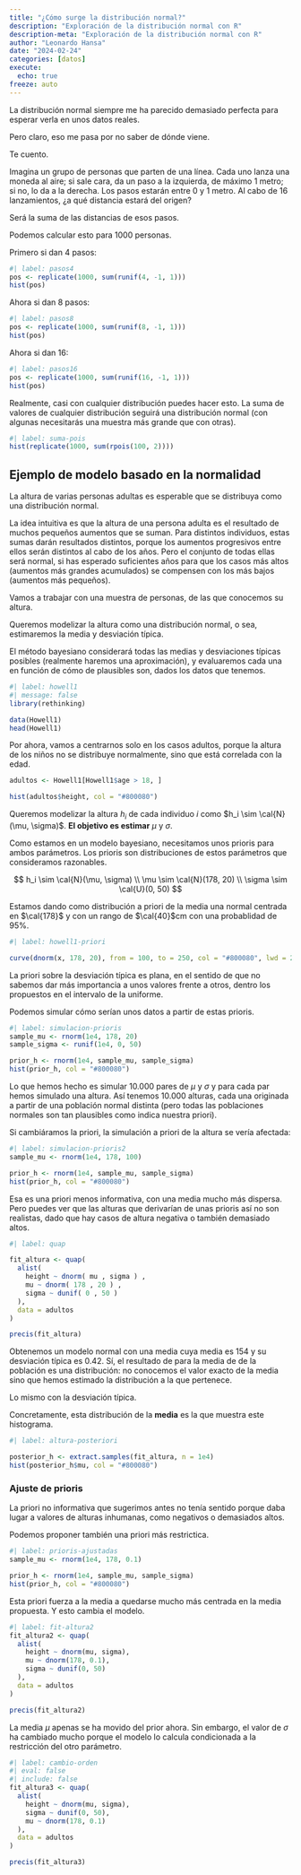 ```yaml
---
title: "¿Cómo surge la distribución normal?"
description: "Exploración de la distribución normal con R"
description-meta: "Exploración de la distribución normal con R"
author: "Leonardo Hansa"
date: "2024-02-24"
categories: [datos]
execute: 
  echo: true
freeze: auto
---
```


La distribución normal siempre me ha parecido demasiado perfecta para esperar verla en unos datos reales. 

Pero claro, eso me pasa por no saber de dónde viene. 

Te cuento. 

Imagina un grupo de personas que parten de una línea. Cada uno lanza una moneda al aire; si sale cara, da un paso a la izquierda, de máximo 1 metro; si no, lo da a la derecha. Los pasos estarán entre 0 y 1 metro. Al cabo de 16 lanzamientos, ¿a qué distancia estará del origen?

Será la suma de las distancias de esos pasos.

Podemos calcular esto para 1000 personas.

Primero si dan 4 pasos:

```r
#| label: pasos4
pos <- replicate(1000, sum(runif(4, -1, 1)))
hist(pos)
```

Ahora si dan 8 pasos:

```r
#| label: pasos8
pos <- replicate(1000, sum(runif(8, -1, 1)))
hist(pos)
```

Ahora si dan 16:

```r
#| label: pasos16
pos <- replicate(1000, sum(runif(16, -1, 1)))
hist(pos)
```

Realmente, casi con cualquier distribución puedes hacer esto. La suma de valores de cualquier distribución seguirá una distribución normal (con algunas necesitarás una muestra más grande que con otras).


```r
#| label: suma-pois
hist(replicate(1000, sum(rpois(100, 2))))
```


## Ejemplo de modelo basado en la normalidad

La altura de varias personas adultas es esperable que se distribuya como una distribución normal. 

La idea intuitiva es que la altura de una persona adulta es el resultado de muchos pequeños aumentos que se suman. Para distintos individuos, estas sumas darán resultados distintos, porque los aumentos progresivos entre ellos serán distintos al cabo de los años. Pero el conjunto de todas ellas será normal, si has esperado suficientes años para que los casos más altos (aumentos más grandes acumulados) se compensen con los más bajos (aumentos más pequeños). 

Vamos a trabajar con una muestra de personas, de las que conocemos su altura. 

Queremos modelizar la altura como una distribución normal, o sea, estimaremos la media y desviación típica. 

El método bayesiano considerará todas las medias y desviaciones típicas posibles (realmente haremos una aproximación), y evaluaremos cada una en función de cómo de plausibles son, dados los datos que tenemos.


```r
#| label: howell1
#| message: false
library(rethinking)

data(Howell1)
head(Howell1)
```

Por ahora, vamos a centrarnos solo en los casos adultos, porque la altura de los niños no se distribuye normalmente, sino que está correlada con la edad. 

```r
adultos <- Howell1[Howell1$age > 18, ]

hist(adultos$height, col = "#800080")
```

Queremos modelizar la altura $h_i$ de cada individuo $i$ como $h_i \sim \cal{N}(\mu, \sigma)$. **El objetivo es estimar** $\mu$ y $\sigma$.


Como estamos en un modelo bayesiano, necesitamos unos prioris para ambos parámetros. Los prioris son distribuciones de estos parámetros que consideramos razonables. 

$$
h_i \sim \cal{N}(\mu, \sigma)
\\
\mu \sim \cal{N}(178, 20)
\\
\sigma \sim \cal{U}(0, 50)
$$

Estamos dando como distribución a priori de la media una normal centrada en $\cal{178}$ y con un rango de $\cal{40}$cm con una probablidad de 95%. 


```r
#| label: howell1-priori

curve(dnorm(x, 178, 20), from = 100, to = 250, col = "#800080", lwd = 2)
```

La priori sobre la desviación típica es plana, en el sentido de que no sabemos dar más importancia a unos valores frente a otros, dentro los propuestos en el intervalo de la uniforme. 

Podemos simular cómo serían unos datos a partir de estas prioris. 

```r
#| label: simulacion-prioris
sample_mu <- rnorm(1e4, 178, 20)
sample_sigma <- runif(1e4, 0, 50)

prior_h <- rnorm(1e4, sample_mu, sample_sigma)
hist(prior_h, col = "#800080")
```

Lo que hemos hecho es simular 10.000 pares de $\mu$ y $\sigma$ y para cada par hemos simulado una altura. Así tenemos 10.000 alturas, cada una originada a partir de una población normal distinta (pero todas las poblaciones normales son tan plausibles como indica nuestra priori). 


Si cambiáramos la priori, la simulación a priori de la altura se vería afectada: 

```r
#| label: simulacion-prioris2
sample_mu <- rnorm(1e4, 178, 100)

prior_h <- rnorm(1e4, sample_mu, sample_sigma)
hist(prior_h, col = "#800080")
```

Esa es una priori menos informativa, con una media mucho más dispersa. Pero puedes ver que las alturas que derivarían de unas prioris así no son realistas, dado que hay casos de altura negativa o también demasiado altos. 


```r
#| label: quap

fit_altura <- quap( 
  alist(
    height ~ dnorm( mu , sigma ) ,
    mu ~ dnorm( 178 , 20 ) ,
    sigma ~ dunif( 0 , 50 )
  ), 
  data = adultos
)

precis(fit_altura)
```
Obtenemos un modelo normal con una media cuya media es 154 y su desviación típica es 0.42. Sí, el resultado de para la media de de la población es una distribución: no conocemos el valor exacto de la media sino que hemos estimado la distribución a la que pertenece. 

Lo mismo con la desviación típica.

Concretamente, esta distribución de la **media** es la que muestra este histograma.

```r
#| label: altura-posteriori

posterior_h <- extract.samples(fit_altura, n = 1e4)
hist(posterior_h$mu, col = "#800080")
```

### Ajuste de prioris

La priori no informativa que sugerimos antes no tenía sentido porque daba lugar a valores de alturas inhumanas, como negativos o demasiados altos. 

Podemos proponer también una priori más restrictica. 

```r
#| label: prioris-ajustadas
sample_mu <- rnorm(1e4, 178, 0.1)

prior_h <- rnorm(1e4, sample_mu, sample_sigma)
hist(prior_h, col = "#800080")
```

Esta priori fuerza a la media a quedarse mucho más centrada en la media propuesta.  Y esto cambia el modelo. 

```r
#| label: fit-altura2
fit_altura2 <- quap(
  alist(
    height ~ dnorm(mu, sigma), 
    mu ~ dnorm(178, 0.1), 
    sigma ~ dunif(0, 50)
  ), 
  data = adultos
)

precis(fit_altura2)
```

La media $\mu$ apenas se ha movido del prior ahora. Sin embargo, el valor de $\sigma$ ha cambiado mucho porque el modelo lo calcula condicionada a la restricción del otro parámetro.

```r
#| label: cambio-orden
#| eval: false
#| include: false
fit_altura3 <- quap(
  alist(
    height ~ dnorm(mu, sigma), 
    sigma ~ dunif(0, 50),
    mu ~ dnorm(178, 0.1)
  ), 
  data = adultos
)

precis(fit_altura3)
```


